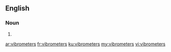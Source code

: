 ==English==

===Noun===
{{head|en|noun plural form}}

# {{plural of|vibrometer|lang=en}}

[[ar:vibrometers]]
[[fr:vibrometers]]
[[ku:vibrometers]]
[[my:vibrometers]]
[[vi:vibrometers]]